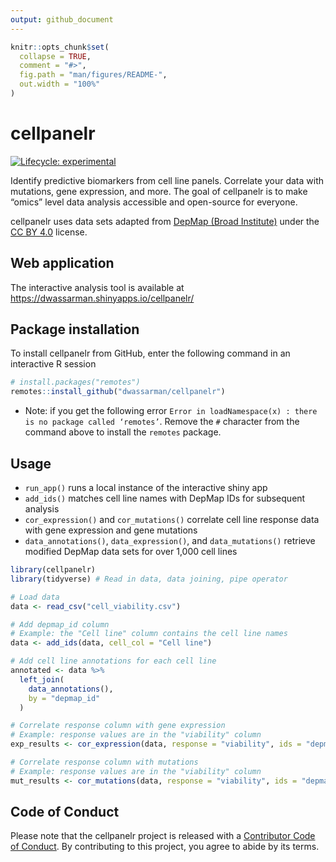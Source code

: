 ```yaml
---
output: github_document
---
```


<!-- README.md is generated from README.Rmd. Please edit that file -->

```r
knitr::opts_chunk$set(
  collapse = TRUE,
  comment = "#>",
  fig.path = "man/figures/README-",
  out.width = "100%"
)
```

# cellpanelr

<!-- badges: start -->
[![Lifecycle: experimental](https://img.shields.io/badge/lifecycle-experimental-orange.svg)](https://lifecycle.r-lib.org/articles/stages.html#experimental)
<!-- badges: end -->

Identify predictive biomarkers from cell line panels. Correlate your data with mutations, gene expression, and more. The goal of cellpanelr is to make "omics" level data analysis accessible and open-source for everyone.

cellpanelr uses data sets adapted from [DepMap (Broad Institute)](<https://depmap.org/portal/>) under the [CC BY 4.0](<https://creativecommons.org/licenses/by/4.0/>) license.

## Web application

The interactive analysis tool is available at <https://dwassarman.shinyapps.io/cellpanelr/>

## Package installation

To install cellpanelr from GitHub, enter the following command in an interactive R session

```r
# install.packages("remotes")
remotes::install_github("dwassarman/cellpanelr")
```

- Note: if you get the following error `Error in loadNamespace(x) : there is no package called ‘remotes’`. Remove the `#` character from the command above to install the `remotes` package.

## Usage

- `run_app()` runs a local instance of the interactive shiny app
- `add_ids()` matches cell line names with DepMap IDs for subsequent analysis
- `cor_expression()` and `cor_mutations()` correlate cell line response data with gene expression and gene mutations
- `data_annotations()`, `data_expression()`, and `data_mutations()` retrieve modified DepMap data sets for over 1,000 cell lines

```r
library(cellpanelr)
library(tidyverse) # Read in data, data joining, pipe operator

# Load data
data <- read_csv("cell_viability.csv")

# Add depmap_id column
# Example: the "Cell line" column contains the cell line names
data <- add_ids(data, cell_col = "Cell line")

# Add cell line annotations for each cell line
annotated <- data %>%
  left_join(
    data_annotations(),
    by = "depmap_id"
  )

# Correlate response column with gene expression
# Example: response values are in the "viability" column
exp_results <- cor_expression(data, response = "viability", ids = "depmap_ids")

# Correlate response column with mutations
# Example: response values are in the "viability" column
mut_results <- cor_mutations(data, response = "viability", ids = "depmap_ids")
```

## Code of Conduct

Please note that the cellpanelr project is released with a [Contributor Code of Conduct](https://contributor-covenant.org/version/2/0/CODE_OF_CONDUCT.html). By contributing to this project, you agree to abide by its terms.
